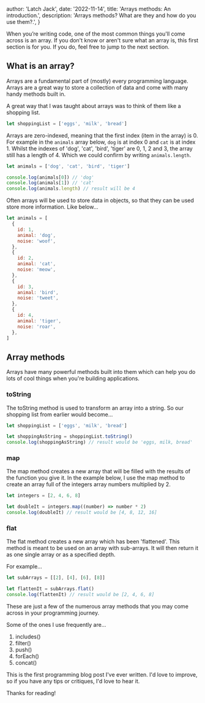 
  author: 'Latch Jack',
  date: '2022-11-14',
  title: 'Arrays methods: An introduction.',
  description: 'Arrays methods? What are they and how do you use them?.',
}


When you’re writing code, one of the most common things you'll come across is an array. If you don't know or aren't sure what an array is, this first section is for you. If you do, feel free to jump to the next section.

## What is an array?

Arrays are a fundamental part of (mostly) every programming language.
Arrays are a great way to store a collection of data and come with many handy methods built in.

A great way that I was taught about arrays was to think of them like a shopping list.

```js
let shoppingList = ['eggs', 'milk', 'bread']
```

Arrays are zero-indexed, meaning that the first index (item in the array) is 0.
For example in the `animals` array below, `dog` is at index 0 and `cat` is at index 1.
Whilst the indexes of 'dog', 'cat', 'bird', 'tiger' are 0, 1, 2 and 3, the array still has a length of 4. Which we could confirm by writing `animals.length`.

```js
let animals = ['dog', 'cat', 'bird', 'tiger']

console.log(animals[0]) // 'dog'
console.log(animals[1]) // 'cat'
console.log(animals.length) // result will be 4
```

Often arrays will be used to store data in objects, so that they can be used store more information. Like below...

```js
let animals = [
  {
    id: 1,
    animal: 'dog',
    noise: 'woof',
  },
  {
    id: 2,
    animal: 'cat',
    noise: 'meow',
  },
  {
    id: 3,
    animal: 'bird',
    noise: 'tweet',
  },
  {
    id: 4,
    animal: 'tiger',
    noise: 'roar',
  },
]
```

## Array methods

Arrays have many powerful methods built into them which can help you do lots of cool things when you're building applications.

### toString

The toString method is used to transform an array into a string. So our shopping list from earlier would become...

```js
let shoppingList = ['eggs', 'milk', 'bread']

let shoppingAsString = shoppingList.toString()
console.log(shoppingAsString) // result would be 'eggs, milk, bread'
```

### map

The map method creates a new array that will be filled with the results of the function you give it.
In the example below, I use the map method to create an array full of the integers array numbers multiplied by 2.

```js
let integers = [2, 4, 6, 8]

let doubleIt = integers.map((number) => number * 2)
console.log(doubleIt) // result would be [4, 8, 12, 16]
```

### flat

The flat method creates a new array which has been 'flattened'. This method is meant to be used on an array with sub-arrays. It will then return it as one single array or as a specified depth.

For example...

```js
let subArrays = [[2], [4], [6], [8]]

let flattenIt = subArrays.flat()
console.log(flattenIt) // result would be [2, 4, 6, 8]
```

These are just a few of the numerous array methods that you may come across in your programming journey.

Some of the ones I use frequently are...

1. includes()
2. filter()
3. push()
4. forEach()
5. concat()

This is the first programming blog post I've ever written. I'd love to improve, so if you have any tips or critiques, I'd love to hear it.

Thanks for reading!
